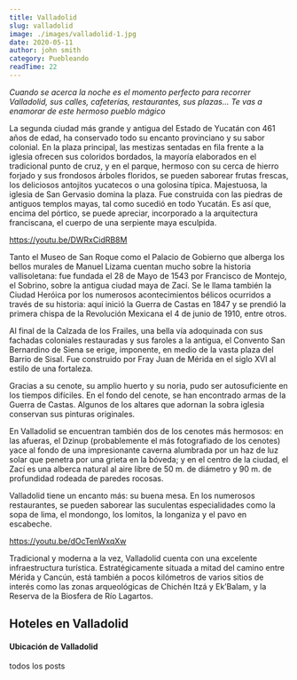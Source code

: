 ```yaml
---
title: Valladolid
slug: valladolid
image: ./images/valladolid-1.jpg
date: 2020-05-11
author: john smith
category: Puebleando
readTime: 22
---
```



_Cuando se acerca la noche es el momento perfecto para recorrer Valladolid, sus calles, cafeterías, restaurantes, sus plazas... Te vas a enamorar de este hermoso pueblo mágico_

	
La segunda ciudad más grande y antigua del Estado de Yucatán con 461 años de edad, ha conservado todo su encanto provinciano y su sabor colonial. En la plaza principal, las mestizas sentadas en fila frente a la iglesia ofrecen sus coloridos bordados, la mayoría elaborados en el tradicional punto de cruz, y en el parque, hermoso con su cerca de hierro forjado y sus frondosos árboles floridos, se pueden saborear frutas frescas, los deliciosos antojitos yucatecos o una golosina típica. Majestuosa, la iglesia de San Gervasio domina la plaza. Fue construida con las piedras de antiguos templos mayas, tal como sucedió en todo Yucatán. Es así que, encima del pórtico, se puede apreciar, incorporado a la arquitectura franciscana, el cuerpo de una serpiente maya esculpida.

https://youtu.be/DWRxCidRB8M

Tanto el Museo de San Roque como el Palacio de Gobierno que alberga los bellos murales de Manuel Lizama cuentan mucho sobre la historia vallisoletana: fue fundada el 28 de Mayo de 1543 por Francisco de Montejo, el Sobrino, sobre la antigua ciudad maya de Zací. Se le llama también la Ciudad Heróica por los numerosos acontecimientos bélicos ocurridos a través de su historia: aquí inició la Guerra de Castas en 1847 y se prendió la primera chispa de la Revolución Mexicana el 4 de junio de 1910, entre otros.

Al final de la Calzada de los Frailes, una bella vía adoquinada con sus fachadas coloniales restauradas y sus faroles a la antigua, el Convento San Bernardino de Siena se erige, imponente, en medio de la vasta plaza del Barrio de Sisal. Fue construido por Fray Juan de Mérida en el siglo XVI al estilo de una fortaleza.

Gracias a su cenote, su amplio huerto y su noria, pudo ser autosuficiente en los tiempos difíciles. En el fondo del cenote, se han encontrado armas de la Guerra de Castas. Algunos de los altares que adornan la sobra iglesia conservan sus pinturas originales.

En Valladolid se encuentran también dos de los cenotes más hermosos: en las afueras, el Dzinup (probablemente el más fotografiado de los cenotes) yace al fondo de una impresionante caverna alumbrada por un haz de luz solar que penetra por una grieta en la bóveda; y en el centro de la ciudad, el Zací es una alberca natural al aire libre de 50 m. de diámetro y 90 m. de profundidad rodeada de paredes rocosas.

Valladolid tiene un encanto más: su buena mesa. En los numerosos restaurantes, se pueden saborear las suculentas especialidades como la sopa de lima, el mondongo, los lomitos, la longaniza y el pavo en escabeche.

https://youtu.be/dOcTenWxqXw

Tradicional y moderna a la vez, Valladolid cuenta con una excelente infraestructura turística. Estratégicamente situada a mitad del camino entre Mérida y Cancún, está también a pocos kilómetros de varios sitios de interés como las zonas arqueológicas de Chichén Itzá y Ek’Balam, y la Reserva de la Biosfera de Río Lagartos.

## Hoteles en Valladolid

<InsertaScript liga="https://www.travelpayouts.com/blissey/scripts_es.js?categories=popularity&id=4514&type=compact&marker=182367.tyucatan&powered_by=false&host=hoteles.tyucatan.com%2Fhotels&locale=es&currency=mxn&limit=10&nobooking=true" />

#### Ubicación de Valladolid

<Map
          lat="20.691644"
          lng="-88.202250"
          zoom={14}
          mensaje="Valladolid, Yucatán"
/>

<Link to="/posts" className="btn center-btn">
  todos los posts
</Link>
